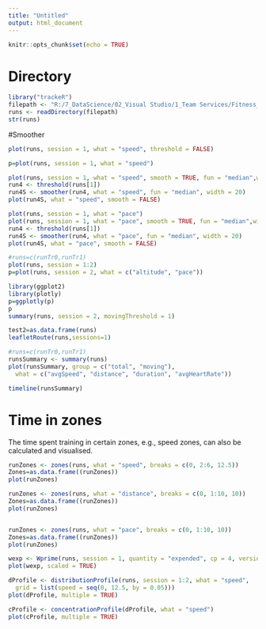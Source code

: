 ```yaml
---
title: "Untitled"
output: html_document
---
```


```r
knitr::opts_chunk$set(echo = TRUE)
```

# Directory

```r
library("trackeR")
filepath <- "R:/7_DataScience/02_Visual Studio/1_Team Services/Fitness_Analytics/Fitness_Analytics/tackeR/Data/"
runs <- readDirectory(filepath)
str(runs)
```

#Smoother
```r
plot(runs, session = 1, what = "speed", threshold = FALSE)

```



```r
p=plot(runs, session = 1, what = "speed")

plot(runs, session = 1, what = "speed", smooth = TRUE, fun = "median",width = 20)
run4 <- threshold(runs[1])
run4S <- smoother(run4, what = "speed", fun = "median", width = 20)
plot(run4S, what = "speed", smooth = FALSE)

```


```r
plot(runs, session = 1, what = "pace")
plot(runs, session = 1, what = "pace", smooth = TRUE, fun = "median",width = 20)
run4 <- threshold(runs[1])
run4S <- smoother(run4, what = "pace", fun = "median", width = 20)
plot(run4S, what = "pace", smooth = FALSE)

```

```r
#runs=c(runTr0,runTr1)
plot(runs, session = 1:2)
p=plot(runs, session = 2, what = c("altitude", "pace"))

library(ggplot2)
library(plotly)
p=ggplotly(p)
p
summary(runs, session = 2, movingThreshold = 1)
```

```r

test2=as.data.frame(runs)
leafletRoute(runs,sessions=1)

```


```r
#runs=c(runTr0,runTr1)
runsSummary <- summary(runs)
plot(runsSummary, group = c("total", "moving"),
  what = c("avgSpeed", "distance", "duration", "avgHeartRate"))
```
```r
timeline(runsSummary)
```

# Time in zones

The time spent training in certain zones, e.g., speed zones, can also be calculated and visualised.
```r
runZones <- zones(runs, what = "speed", breaks = c(0, 2:6, 12.5))
Zones=as.data.frame((runZones))
plot(runZones)

runZones <- zones(runs, what = "distance", breaks = c(0, 1:10, 10))
Zones=as.data.frame((runZones))
plot(runZones)


runZones <- zones(runs, what = "pace", breaks = c(0, 1:10, 10))
Zones=as.data.frame((runZones))
plot(runZones)

```

```r
wexp <- Wprime(runs, session = 1, quantity = "expended", cp = 4, version = "2012")
plot(wexp, scaled = TRUE)
```

```r
dProfile <- distributionProfile(runs, session = 1:2, what = "speed",
  grid = list(speed = seq(0, 12.5, by = 0.05)))
plot(dProfile, multiple = TRUE)
```

```r
cProfile <- concentrationProfile(dProfile, what = "speed")
plot(cProfile, multiple = TRUE)
```

